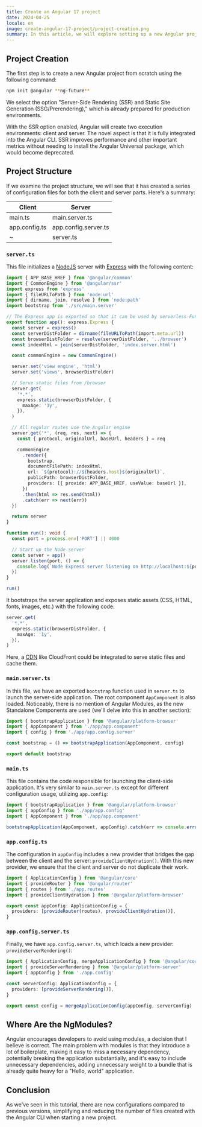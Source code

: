 ```yaml
---
title: Create an Angular 17 project
date: 2024-04-25
locale: en
image: create-angular-17-project/project-creation.png
summary: In this article, we will explore setting up a new Angular project with SSR (Server-Side Rendering) and see what new configurations it brings. In the following tutorial, we will learn how to enhance the default configuration and add other development tools.
---
```


## Project Creation

The first step is to create a new Angular project from scratch using the following command:

```bash
npm init @angular **ng-future**
```

We select the option "Server-Side Rendering (SSR) and Static Site Generation (SSG/Prerendering)," which is already prepared for production environments.

With the SSR option enabled, Angular will create two execution environments: client and server. The novel aspect is that it is fully integrated into the Angular CLI. SSR improves performance and other important metrics without needing to install the Angular Universal package, which would become deprecated.

## Project Structure

If we examine the project structure, we will see that it has created a series of configuration files for both the client and server parts. Here's a summary:

| Client        | Server               |
| ------------- | -------------------- |
| main.ts       | main.server.ts       |
| app.config.ts | app.config.server.ts |
| ~             | server.ts            |

### `server.ts`

This file initializes a [NodeJS](https://nodejs.org/en) server with [Express](https://expressjs.com/) with the following content:

```typescript
import { APP_BASE_HREF } from '@angular/common'
import { CommonEngine } from '@angular/ssr'
import express from 'express'
import { fileURLToPath } from 'node:url'
import { dirname, join, resolve } from 'node:path'
import bootstrap from './src/main.server'

// The Express app is exported so that it can be used by serverless Functions.
export function app(): express.Express {
  const server = express()
  const serverDistFolder = dirname(fileURLToPath(import.meta.url))
  const browserDistFolder = resolve(serverDistFolder, '../browser')
  const indexHtml = join(serverDistFolder, 'index.server.html')

  const commonEngine = new CommonEngine()

  server.set('view engine', 'html')
  server.set('views', browserDistFolder)

  // Serve static files from /browser
  server.get(
    '*.*',
    express.static(browserDistFolder, {
      maxAge: '1y',
    }),
  )

  // All regular routes use the Angular engine
  server.get('*', (req, res, next) => {
    const { protocol, originalUrl, baseUrl, headers } = req

    commonEngine
      .render({
        bootstrap,
        documentFilePath: indexHtml,
        url: `${protocol}://${headers.host}${originalUrl}`,
        publicPath: browserDistFolder,
        providers: [{ provide: APP_BASE_HREF, useValue: baseUrl }],
      })
      .then(html => res.send(html))
      .catch(err => next(err))
  })

  return server
}

function run(): void {
  const port = process.env['PORT'] || 4000

  // Start up the Node server
  const server = app()
  server.listen(port, () => {
    console.log(`Node Express server listening on http://localhost:${port}`)
  })
}

run()
```

It bootstraps the server application and exposes static assets (CSS, HTML, fonts, images, etc.) with the following code:

```typescript
server.get(
  '*.*',
  express.static(browserDistFolder, {
    maxAge: '1y',
  }),
)
```

Here, a [CDN](https://www.cloudflare.com/learning/cdn/what-is-a-cdn/) like CloudFront could be integrated to serve static files and cache them.

### `main.server.ts`

In this file, we have an exported `bootstrap` function used in `server.ts` to launch the server-side application. The root component `AppComponent` is also loaded. Noticeably, there is no mention of Angular Modules, as the new Standalone Components are used (we'll delve into this in another section):

```typescript
import { bootstrapApplication } from '@angular/platform-browser'
import { AppComponent } from './app/app.component'
import { config } from './app/app.config.server'

const bootstrap = () => bootstrapApplication(AppComponent, config)

export default bootstrap
```

### `main.ts`

This file contains the code responsible for launching the client-side application. It's very similar to `main.server.ts` except for different configuration usage, utilizing `app.config`:

```typescript
import { bootstrapApplication } from '@angular/platform-browser'
import { appConfig } from './app/app.config'
import { AppComponent } from './app/app.component'

bootstrapApplication(AppComponent, appConfig).catch(err => console.error(err))
```

### `app.config.ts`

The configuration in `appConfig` includes a new provider that bridges the gap between the client and the server: `provideClientHydration()`. With this new provider, we ensure that the client and server do not duplicate their work.

```typescript
import { ApplicationConfig } from '@angular/core'
import { provideRouter } from '@angular/router'
import { routes } from './app.routes'
import { provideClientHydration } from '@angular/platform-browser'

export const appConfig: ApplicationConfig = {
  providers: [provideRouter(routes), provideClientHydration()],
}
```

### `app.config.server.ts`

Finally, we have `app.config.server.ts`, which loads a new provider: `provideServerRendering()`:

```typescript
import { ApplicationConfig, mergeApplicationConfig } from '@angular/core'
import { provideServerRendering } from '@angular/platform-server'
import { appConfig } from './app.config'

const serverConfig: ApplicationConfig = {
  providers: [provideServerRendering()],
}

export const config = mergeApplicationConfig(appConfig, serverConfig)
```

## Where Are the NgModules?

Angular encourages developers to avoid using modules, a decision that I believe is correct. The main problem with modules is that they introduce a lot of boilerplate, making it easy to miss a necessary dependency, potentially breaking the application substantially, and it's easy to include unnecessary dependencies, adding unnecessary weight to a bundle that is already quite heavy for a "Hello, world" application.

## Conclusion

As we've seen in this tutorial, there are new configurations compared to previous versions, simplifying and reducing the number of files created with the Angular CLI when starting a new project.
